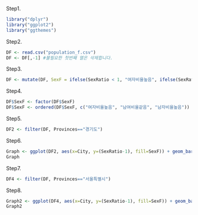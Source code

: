 

Step1.
```{r, eval=F}
library("dplyr")
library("ggplot2")
library("ggthemes")
```


Step2.
```{r}
DF <- read.csv("population_f.csv")
DF <- DF[,-1] #불필요한 첫번째 열은 삭제합니다.

```

Step3.
```{r}
DF <- mutate(DF, SexF = ifelse(SexRatio < 1, "여자비율높음", ifelse(SexRatio > 1, "남자비율높음", "남여비율같음")))
```

Step4.
```{r}
DF$SexF <- factor(DF$SexF)
DF$SexF <- ordered(DF$SexF, c("여자비율높음", "남여비율같음", "남자비율높음"))
```


Step5.
```{r}
DF2 <- filter(DF, Provinces=="경기도")
```


Step6.
```{r ch3_ex7_01, fig.width=27, fig.height=5}
Graph <- ggplot(DF2, aes(x=City, y=(SexRatio-1), fill=SexF)) + geom_bar(stat='identity', position='identity') + theme_wsj()
Graph
```


Step7.
```{r}
DF4 <- filter(DF, Provinces=="서울특별시")
```


Step8.
```{r ch3_ex7_02, fig.width=13, fig.height=5}
Graph2 <- ggplot(DF4, aes(x=City, y=(SexRatio-1), fill=SexF)) + geom_bar(stat='identity', position='identity') + theme_wsj()
Graph2
```




